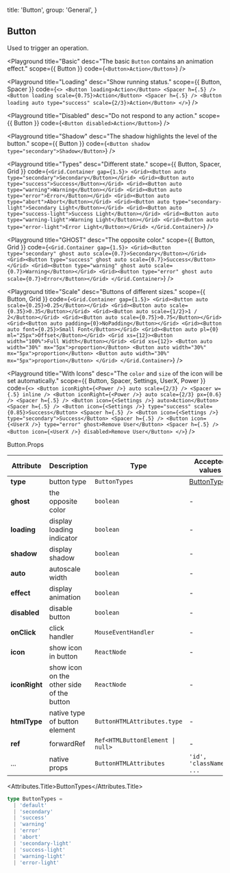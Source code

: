 
  title: 'Button',
  group: 'General',
}

## Button

Used to trigger an operation.

<Playground
  title="Basic"
  desc="The basic `Button` contains an animation effect."
  scope={{ Button }}
  code={`
<Button>Action</Button>
`}
/>

<Playground
  title="Loading"
  desc="Show running status."
  scope={{ Button, Spacer }}
  code={`
<>
  <Button loading>Action</Button>
  <Spacer h={.5} />
  <Button loading scale={0.75}>Action</Button>
  <Spacer h={.5} />
  <Button loading auto type="success" scale={2/3}>Action</Button>
</>
`}
/>

<Playground
  title="Disabled"
  desc="Do not respond to any action."
  scope={{ Button }}
  code={`
<Button disabled>Action</Button>
`}
/>

<Playground
  title="Shadow"
  desc="The shadow highlights the level of the button."
  scope={{ Button }}
  code={`
<Button shadow type="secondary">Shadow</Button>
`}
/>

<Playground
  title="Types"
  desc="Different state."
  scope={{ Button, Spacer, Grid }}
  code={`
<Grid.Container gap={1.5}>
  <Grid><Button auto type="secondary">Secondary</Button></Grid>
  <Grid><Button auto type="success">Success</Button></Grid>
  <Grid><Button auto type="warning">Warning</Button></Grid>
  <Grid><Button auto type="error">Error</Button></Grid>
  <Grid><Button auto type="abort">Abort</Button></Grid>
  <Grid><Button auto type="secondary-light">Secondary Light</Button></Grid>
  <Grid><Button auto type="success-light">Success Light</Button></Grid>
  <Grid><Button auto type="warning-light">Warning Light</Button></Grid>
  <Grid><Button auto type="error-light">Error Light</Button></Grid>
</Grid.Container>
`}
/>

<Playground
  title="GHOST"
  desc="The opposite color."
  scope={{ Button, Grid }}
  code={`
<Grid.Container gap={1.5}>
  <Grid><Button type="secondary" ghost auto scale={0.7}>Secondary</Button></Grid>
  <Grid><Button type="success" ghost auto scale={0.7}>Success</Button></Grid>
  <Grid><Button type="warning" ghost auto scale={0.7}>Warning</Button></Grid>
  <Grid><Button type="error" ghost auto scale={0.7}>Error</Button></Grid>
</Grid.Container>
`}
/>

<Playground
  title="Scale"
  desc="Buttons of different sizes."
  scope={{ Button, Grid }}
  code={`
<Grid.Container gap={1.5}>
  <Grid><Button auto scale={0.25}>0.25</Button></Grid>
  <Grid><Button auto scale={0.35}>0.35</Button></Grid>
  <Grid><Button auto scale={1/2}>1 / 2</Button></Grid>
  <Grid><Button auto scale={0.75}>0.75</Button></Grid>
  <Grid><Button auto padding={0}>NoPadding</Button></Grid>
  <Grid><Button auto font={0.25}>Small Font</Button></Grid>
  <Grid><Button auto pl={0} ml="25px">Offset</Button></Grid>
  <Grid xs={12}><Button width="100%">Full Width</Button></Grid>
  <Grid xs={12}>
    <Button auto width="30%" mx="5px">proportion</Button>
    <Button auto width="30%" mx="5px">proportion</Button>
    <Button auto width="30%" mx="5px">proportion</Button>
  </Grid>
</Grid.Container>
`}
/>

<Playground
  title="With Icons"
  desc="The `color` and `size` of the icon will be set automatically."
  scope={{ Button, Spacer, Settings, UserX, Power }}
  code={`
<>
  <Button iconRight={<Power />} auto scale={2/3} />
  <Spacer w={.5} inline />
  <Button iconRight={<Power />} auto scale={2/3} px={0.6} />
  <Spacer h={.5} />
  <Button icon={<Settings />} auto>Action</Button>
  <Spacer h={.5} />
  <Button icon={<Settings />} type="success" scale={0.85}>Success</Button>
  <Spacer h={.5} />
  <Button icon={<Settings />} type="secondary">Success</Button>
  <Spacer h={.5} />
  <Button icon={<UserX />} type="error" ghost>Remove User</Button>
  <Spacer h={.5} />
  <Button icon={<UserX />} disabled>Remove User</Button>
</>
`}
/>

<Attributes edit="/pages/en-us/components/button.mdx">
<Attributes.Title>Button.Props</Attributes.Title>

| Attribute     | Description                               | Type                                            | Accepted values             | Default   |
| ------------- | ----------------------------------------- | ----------------------------------------------- | --------------------------- | --------- |
| **type**      | button type                               | `ButtonTypes`                                   | [ButtonTypes](#buttontypes) | `default` |
| **ghost**     | the opposite color                        | `boolean`                                       | -                           | `false`   |
| **loading**   | display loading indicator                 | `boolean`                                       | -                           | `false`   |
| **shadow**    | display shadow                            | `boolean`                                       | -                           | `false`   |
| **auto**      | autoscale width                           | `boolean`                                       | -                           | `false`   |
| **effect**    | display animation                         | `boolean`                                       | -                           | `true`    |
| **disabled**  | disable button                            | `boolean`                                       | -                           | `false`   |
| **onClick**   | click handler                             | `MouseEventHandler`                             | -                           | -         |
| **icon**      | show icon in button                       | `ReactNode`                                     | -                           | -         |
| **iconRight** | show icon on the other side of the button | `ReactNode`                                     | -                           | -         |
| **htmlType**  | native type of button element             | `ButtonHTMLAttributes.type`                     | -                           | `button`  |
| **ref**       | forwardRef                                | <Code>Ref<HTMLButtonElement &#124; null></Code> | -                           | -         |
| ...           | native props                              | `ButtonHTMLAttributes`                          | `'id', 'className', ...`    | -         |

<Attributes.Title>ButtonTypes</Attributes.Title>

```ts
type ButtonTypes =
  | 'default'
  | 'secondary'
  | 'success'
  | 'warning'
  | 'error'
  | 'abort'
  | 'secondary-light'
  | 'success-light'
  | 'warning-light'
  | 'error-light'
```

</Attributes>

